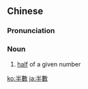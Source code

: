 {{also|半数}}
==Chinese==
{{zh-forms|s=半数}}

===Pronunciation===
{{zh-pron
|m=bànshù
|c=bun3 sou3
|cat=n
}}

===Noun===
{{zh-noun}}

# [[half]] of a given number

{{zh-cat|Advanced}}

[[ko:半數]]
[[ja:半數]]